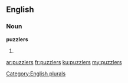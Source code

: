 ==English==

===Noun===
'''puzzlers'''

# {{plural of|puzzler}}

[[Category:English plurals]]

[[ar:puzzlers]]
[[fr:puzzlers]]
[[ku:puzzlers]]
[[my:puzzlers]]
